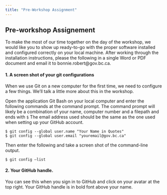 ```yaml
---
title: "Pre-Workshop Assignment"
---
```


## Pre-workshop Assignement

To make the most of our time together on the day of the workshop, we would like you to show up ready-to-go with the proper software installed and configured correctly on your local machine. After working through the installation instructions, please the following in a single Word or PDF document and email it to bonnie.robert\@gov.bc.ca.

#### 1. A screen shot of your git configurations

When we use Git on a new computer for the first time, we need to configure a few things. We'll talk a little more about this in the workshop.

Open the application Git Bash on your local computer and enter the following commands at the command prompt. The command prompt will likely be a combination of your name, computer number and a filepath and ends with `$` The email address used should be the same as the one used when setting up your GitHub account.

```         
$ git config --global user.name "Your Name in Quotes"
$ git config --global user.email "youremail@gov.bc.ca"
```

Then enter the following and take a screen shot of the command-line output.

```         
$ git config –list
```

#### 2. Your GitHub handle.  

You can see this when you sign in to GitHub and click on your avatar at the top right.  Your GitHub handle is in bold font above your name.
